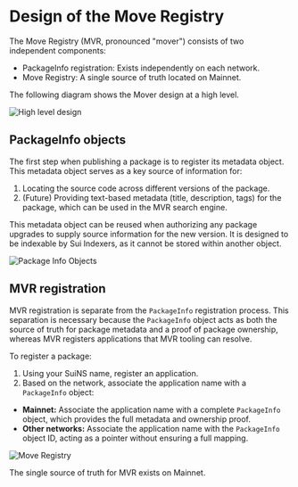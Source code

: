 # Design of the Move Registry


The Move Registry (MVR, pronounced "mover") consists of two independent components:

- PackageInfo registration: Exists independently on each network.
- Move Registry: A single source of truth located on Mainnet.

The following diagram shows the Mover design at a high level.

![High level design](/images/mvr/mvr-overall.svg)

## PackageInfo objects

The first step when publishing a package is to register its metadata object. This metadata object serves as a key source of information for:

1. Locating the source code across different versions of the package.
2. (Future) Providing text-based metadata (title, description, tags) for the package, which can be used in the MVR search engine.

This metadata object can be reused when authorizing any package upgrades to supply source information for the new version. 
It is designed to be indexable by Sui Indexers, as it cannot be stored within another object.

![Package Info Objects](/images/mvr/mvr-package-info.svg)


## MVR registration

MVR registration is separate from the `PackageInfo` registration process. This separation is necessary because the `PackageInfo` object acts as both the source of truth for package metadata and a proof of package ownership, whereas MVR registers applications that MVR tooling can resolve.

To register a package:

1. Using your SuiNS name, register an application.
2. Based on the network, associate the application name with a `PackageInfo` object:
- **Mainnet:** Associate the application name with a complete `PackageInfo` object, which provides the full metadata and ownership proof.
- **Other networks:** Associate the application name with the `PackageInfo` object ID, acting as a pointer without ensuring a full mapping.

![Move Registry](/images/mvr/mvr-registry.svg)

<Callout type="info" emoji="ℹ️">
The single source of truth for MVR exists on Mainnet.
</Callout>